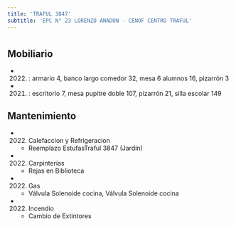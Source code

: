 ```yaml
---
title: 'TRAFUL 3847'
subtitle: 'EPC N° 23 LORENZO ANADON - CENOF CENTRO TRAFUL'
---
```


#


## Mobiliario

*  (2022) : armario 4, banco largo comedor 32, mesa 6 alumnos 16, pizarrón 3 

*  (2021) : escritorio 7, mesa pupitre doble 107, pizarrón 21, silla escolar 149 





## Mantenimiento

*  (2022) Calefaccion y Refrigeracion 
    + Reemplazo EstufasTraful 3847 (Jardín)

*  (2022) Carpinterías 
    + Rejas en Biblioteca

*  (2022) Gas 
    + Válvula Solenoide cocina, Válvula Solenoide cocina

*  (2022) Incendio 
    + Cambio de Extintores



